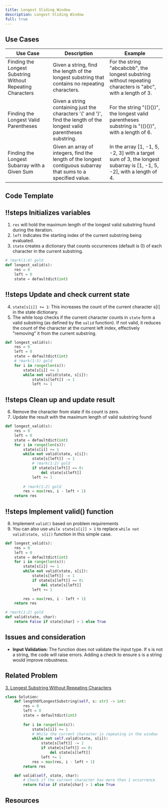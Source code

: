 ```yaml
---
title: Longest Sliding Window
description: Longest Sliding Window
full: true
---
```



## Use Cases

| Use Case  | Description   | Example                                        |
|-----------|-------------|------------------------------------------------|
| Finding the Longest Substring Without Repeating Characters | Given a string, find the length of the longest substring that contains no repeating characters.   | For the string "abcabcbb", the longest substring without repeating characters is "abc", with a length of 3. |
| Finding the Longest Valid Parentheses      | Given a string containing just the characters '(' and ')', find the length of the longest valid parentheses substring. | For the string "(()())", the longest valid parentheses substring is "(()())", with a length of 6. |
| Finding the Longest Subarray with a Given Sum | Given an array of integers, find the length of the longest contiguous subarray that sums to a specified value. | In the array [1, -1, 5, -2, 3] with a target sum of 3, the longest subarray is [1, -1, 5, -2], with a length of 4. |


## Code Template


<Scrollycoding>

## !!steps  Initializes variables
1. `res` will hold the maximum length of the longest valid substring found during the iteration.
2. `left` indicates the starting index of the current substring being evaluated.
3. `state` creates a dictionary that counts occurrences (default is 0) of each character in the current substring.


```python !code
# !mark(1:4) gold
def longest_valid(s):
    res = 0
    left = 0
    state = defaultdict(int)
```

## !!steps Update and check current state

4. `state[s[i]] += 1`: This increases the count of the current character s[i] in the state dictionary.
5. The while loop checks if the current character counts in `state` form a valid substring (as defined by the `valid` function). If not valid, it reduces the count of the character at the current left index, effectively "removing" it from the current substring.

```python !code
def longest_valid(s):
    res = 0
    left = 0
    state = defaultdict(int)
    # !mark(1:5) gold
    for i in range(len(s)):
        state[s[i]] += 1
        while not valid(state, s[i]):
            state[s[left]] -= 1
            left += 1
```

## !!steps Clean up and update result

6. Remove the character from state if its count is zero.
7. Update the result with the maximum length of valid substring found

```python !code
def longest_valid(s):
    res = 0
    left = 0
    state = defaultdict(int)
    for i in range(len(s)):
        state[s[i]] += 1
        while not valid(state, s[i]):
            state[s[left]] -= 1
            # !mark(1:2) gold
            if state[s[left]] == 0:
                del state[s[left]]
            left += 1
        
        # !mark(1:2) gold
        res = max(res, i - left + 1)
    return res
```

## !!steps Implement valid() function

8. Implement `valid()` based on problem requirements
9. You can also use `while state[s[i]] > 1` to replace `while not valid(state, s[i])` function in this simple case.

```python !code
def longest_valid(s):
    res = 0
    left = 0
    state = defaultdict(int)
    for i in range(len(s)):
        state[s[i]] += 1
        while not valid(state, s[i]):
            state[s[left]] -= 1
            if state[s[left]] == 0:
                del state[s[left]]
            left += 1

        res = max(res, i - left + 1)
    return res

# !mark(1:2) gold
def valid(state, char):
    return False if state[char] > 1 else True
```

</Scrollycoding>

## Issues and consideration
- **Input Validation:** The function does not validate the input type. If s is not a string, the code will raise errors. Adding a check to ensure s is a string would improve robustness.


## Related Problem
[3. Longest Substring Without Repeating Characters](https://leetcode.com/problems/longest-substring-without-repeating-characters/description/)

```python
class Solution:
    def lengthOfLongestSubstring(self, s: str) -> int:
        res = 0
        left = 0
        state = defaultdict(int)
        
        for i in range(len(s)):
            state[s[i]] += 1
            # While the current character is repeating in the window
            while not self.valid(state, s[i]):
                state[s[left]] -= 1
                if state[s[left]] == 0:
                    del state[s[left]]
                left += 1
            res = max(res, i - left + 1)
        return res

    def valid(self, state, char):
        # Check if the current character has more than 1 occurrence
        return False if state[char] > 1 else True
```

## Resources

